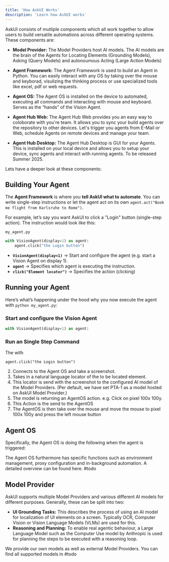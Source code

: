 ```yaml
---
title: 'How AskUI Works'
description: 'Learn how AskUI works'
---
```


AskUI consists of mutliple components which all work together to allow users to build versatile automations across different operating systems. These components are:

* **Model Provider:** The Model Providers host AI models. The AI models are the brain of the Agents for Locating Elements (Grounding Models), Asking (Query Models) and autonoumous Acting (Large Action Models)

* **Agent Framework:** The Agent Framework is used to build an Agent in Python. You can easily interact with any OS by taking over the mouse and keyborad, visulizing the thinking process or use specialized tools like excel, pdf or web requests. 

* **Agent OS:** The Agent OS is installed on the device to automated, executing all commands and interacting with mouse and keyboard. Serves as the “hands” of the Vision Agent.

* **Agent Hub Web:** The Agent Hub Web provides you an easy way to coloborate with you're team. It allows you to sync your build agents over the repository to other devices. Let's trigger you agents from E-Mail or Web, schedule Agents on remote devices and manage your team.

* **Agent Hub Desktop:** The Agent Hub Desktop is GUI for your Agents. This is installed on your local device and allows you to setup your device, sync agents and interact with running agents. To be released Summer 2025.&#x20;

Lets have a deeper look at these components:

## Building Your Agent

The **Agent Framework** is where you **tell AskUI what to automate**. You can write single-step instructions or let the agent act on its own `agent.act("Book me flight from Karlsruhe to Rome")`.

For example, let’s say you want AskUI to click a "Login" button (single-step action). The instruction would look like this:

`my_agent.py`
```python
with VisionAgent(display=1) as agent: 
    agent.click("the Login button")
```
* **`VisionAgent(display=1)`** → Start and configure the agent (e.g. start a Vision Agent on display 1).
* **`agent`** → Specifies which agent is executing the instruction. 
* **`click("Element locator")`** → Specifies the action (clicking)


## Running your Agent

Here’s what’s happening under the hood why you now execute the agent with `python my_agent.py`:

### Start and configure the Vision Agent
```python
with VisionAgent(display=1) as agent:
```

### Run an Single Step Command
The with
```
agent.click("the Login button")
```
2. Connects to the Agent OS and take a screenshot.
2. Takes in a natural language locator of the to be located element. 
3. This locator is send with the screenshot to the configured AI model of the Model Providers. (Per default, we have set PTA-1 as a model hosted on AskUI Model Provider.)
4. The model is returning an AgentOS action. e.g. Click on pixel 100x 100y. 
5. This Action is the send to the AgentOS
6. The AgentOS is then take over the mouse and move the mouse to pixel 100x 100y and press the left mouse button

## Agent OS

Specifically, the Agent OS is doing the following when the agent is triggered:


The Agent OS furthermore has specific functions such as environment management, proxy configuration and in-background automation. A detailed overview can be found here. #todo

## Model Provider

AskUI supports multiple Model Providers and various different AI models for different purposes. Generally, these can be split into two:

* **UI Grounding Tasks:** This describes the process of using an AI model for localization of UI elements on a screen. Typically OCR, Computer Vision or Vision Language Models (VLMs) are used for this.
* **Reasoning and Planning:** To enable real agentic behaviour, a Large Language Model such as the Computer Use model by Anthropic is used for planning the steps to be executed with a reasoning loop.

We provide our own models as well as external Model Providers. You can find all supported models in #todo

